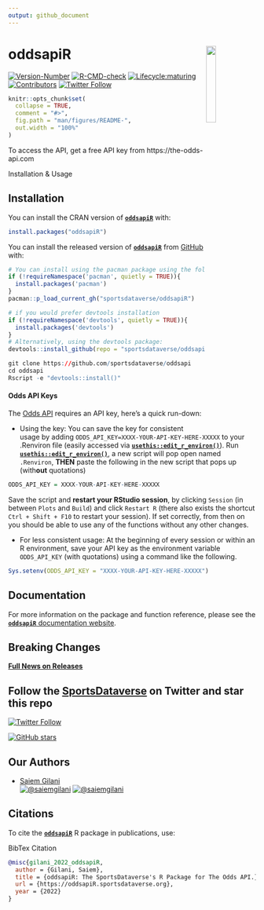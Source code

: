 ```yaml
---
output: github_document
---
```


#

# **oddsapiR**  <a href='https://oddsapiR.sportsdataverse.org/'><img src='https://raw.githubusercontent.com/saiemgilani/oddsapiR/main/logo.png' align="right" width="20%" min-width="100px"/></a>

<!-- badges: start -->
[![Version-Number](https://img.shields.io/github/r-package/v/saiemgilani/oddsapiR?label=oddsapiR&logo=R&style=for-the-badge)](https://github.com/sportsdataverse/oddsapiR)
[![R-CMD-check](https://img.shields.io/github/workflow/status/saiemgilani/oddsapiR/R-CMD-check?label=R-CMD-Check&logo=R&logoColor=white&style=for-the-badge)](https://github.com/sportsdataverse/oddsapiR/actions/workflows/R-CMD-check.yaml) [![Lifecycle:maturing](https://img.shields.io/badge/lifecycle-maturing-blue.svg?style=for-the-badge&logo=github)](https://github.com/sportsdataverse/oddsapiR)  [![Contributors](https://img.shields.io/github/contributors/saiemgilani/oddsapiR?style=for-the-badge)](https://github.com/sportsdataverse/oddsapiR/graphs/contributors) 
[![Twitter Follow](https://img.shields.io/twitter/follow/SportsDataverse?color=blue&label=%40SportsDataverse&logo=twitter&style=for-the-badge)](https://twitter.com/SportsDataverse) 

<!-- badges: end -->

```r
knitr::opts_chunk$set(
  collapse = TRUE,
  comment = "#>",
  fig.path = "man/figures/README-",
  out.width = "100%"
)
```

To access the API, get a free API key from https://the-odds-api.com

Installation & Usage

## **Installation**

You can install the CRAN version of [**```oddsapiR```** ](https://CRAN.R-project.org/package=oddsapiR) with:
```r
install.packages("oddsapiR")
```

You can install the released version of [**`oddsapiR`**](https://github.com/sportsdataverse/oddsapiR) from [GitHub](https://github.com/sportsdataverse/oddsapiR) with:

```r 
# You can install using the pacman package using the following code:
if (!requireNamespace('pacman', quietly = TRUE)){
  install.packages('pacman')
}
pacman::p_load_current_gh("sportsdataverse/oddsapiR")
```

```r
# if you would prefer devtools installation
if (!requireNamespace('devtools', quietly = TRUE)){
  install.packages('devtools')
}
# Alternatively, using the devtools package:
devtools::install_github(repo = "sportsdataverse/oddsapiR")
```

```r
git clone https://github.com/sportsdataverse/oddsapi
cd oddsapi
Rscript -e "devtools::install()"
```

#### **Odds API Keys**

The [Odds API](https://the-odds-api.com) requires an API key, here's a quick run-down:

* Using the key: You can save the key for consistent usage by adding `ODDS_API_KEY=XXXX-YOUR-API-KEY-HERE-XXXXX` to your .Renviron file (easily accessed via [**`usethis::edit_r_environ()`**](https://usethis.r-lib.org/reference/edit.html)). Run [**`usethis::edit_r_environ()`**](https://usethis.r-lib.org/reference/edit.html), a new script will pop open named `.Renviron`, **THEN** paste the following in the new script that pops up (with**out** quotations)
```r
ODDS_API_KEY = XXXX-YOUR-API-KEY-HERE-XXXXX
```
Save the script and **restart your RStudio session**, by clicking `Session` (in between `Plots` and `Build`) and click `Restart R` (there also exists the shortcut `Ctrl + Shift + F10` to restart your session). If set correctly, from then on you should be able to use any of the functions without any other changes.

* For less consistent usage: At the beginning of every session or within an R environment, save your API key as the environment variable `ODDS_API_KEY` (with quotations) using a command like the following.

```r
Sys.setenv(ODDS_API_KEY = "XXXX-YOUR-API-KEY-HERE-XXXXX")
```


## **Documentation**

For more information on the package and function reference, please see
the [**`oddsapiR`** documentation website](https://oddsapiR.sportsdataverse.org).

## **Breaking Changes**

[**Full News on
Releases**](https://oddsapiR.sportsdataverse.org/news/index.html)

## Follow the [SportsDataverse](https://twitter.com/SportsDataverse) on Twitter and star this repo

[![Twitter
Follow](https://img.shields.io/twitter/follow/SportsDataverse?color=blue&label=%40SportsDataverse&logo=twitter&style=for-the-badge)](https://twitter.com/SportsDataverse)

[![GitHub
stars](https://img.shields.io/github/stars/sportsdataverse/oddsapiR.svg?color=eee&logo=github&style=for-the-badge&label=Star%20oddsapiR&maxAge=2592000)](https://github.com/sportsdataverse/oddsapiR/stargazers/)


## **Our Authors**

-   [Saiem Gilani](https://twitter.com/saiemgilani)       
<a href="https://twitter.com/saiemgilani" target="blank"><img src="https://img.shields.io/twitter/follow/saiemgilani?color=blue&label=%40saiemgilani&logo=twitter&style=for-the-badge" alt="@saiemgilani" /></a>
<a href="https://github.com/saiemgilani" target="blank"><img src="https://img.shields.io/github/followers/saiemgilani?color=eee&logo=Github&style=for-the-badge" alt="@saiemgilani" /></a>


## **Citations**

To cite the [**`oddsapiR`**](https://oddsapiR.sportsdataverse.org) R package
in publications, use:

BibTex Citation

```bibtex
@misc{gilani_2022_oddsapiR,
  author = {Gilani, Saiem},
  title = {oddsapiR: The SportsDataverse's R Package for The Odds API.},
  url = {https://oddsapiR.sportsdataverse.org},
  year = {2022}
}
```